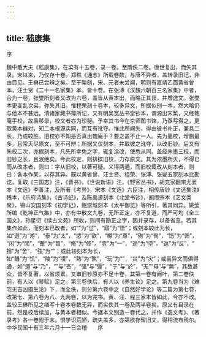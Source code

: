 ```yaml
---
---
---
```

title: 嵇康集
---



序

魏中散大夫《嵇康集》，在梁有十五卷，录一卷。至隋佚二卷。唐世复出，而失其录。宋以来，乃仅存十卷。郑樵《通志》所载卷数，与唐不异者，盖转录旧记，非由目见。王楙已尝辨之矣。至于椠刻，宋、元者未尝闻，明则有嘉靖乙酉黄省曾本，汪士贤《二十一名家集》本，皆十卷。在张溥《汉魏六朝百三名家集》中者，合为一卷，张燮所刻者又改为六卷，盖皆从黄本出，而略正其误，并增逸文。张燮本更变乱次弟，弥失其旧。惟程荣刻十卷本，较多异文，所据似别一本，然大略仍与他本不甚远。清诸家藏书簿所记，又有明吴宽丛书堂钞本，谓源出宋椠，又经匏庵手校，故虽移录，校文者亦为珍秘。予幸其书今在京师图书馆，乃亟写得之，更取黄本雠对，知二本根源实同，而互有讹夺。惟此所阙失，得由彼书补正，兼具二长，乃成较胜。旧校亦不知是否真出匏庵手？要之盖不止一人。先为墨校，增删最多，且常灭尽原文，至不可辨；所据又仅刻本，并取彼之讹夺，以改旧钞。后又有朱校二次，亦据刻本，凡先所幸免之字，辄复涂改，使悉从同。盖经朱墨三校，而旧钞之长，且泯绝矣。今此校定，则排摈旧校，力存原文。其为浓墨所灭，不得已而从改本者，则曰：字从旧校，以著可疑。义得两通，而旧校辄改从刻本者，则曰：各本作某，以存其异。既以黄省曾、汪士贤、程荣、张溥、张燮五家刻本比勘讫，复取《三国志》注，《晋书》，《世说新语》注，《野客丛书》，胡克家翻宋尤袤本《文选》李善注，及所著《考异》，宋本《文选》六臣注，相传唐钞《文选集注》残本，《乐府诗集》，《古诗纪》，及陈禹谟刻本《北堂书钞》，胡缵宗本《艺文类聚》，锡山安国刻本《初学记》，鲍崇城刻本《太平御览》等所引，著其同异。姚莹所编《乾坤正气集》中，亦有中散文九卷，无所正定，亦不复道，而严可均《全三国文》，孙星衍《续古文苑》所收，则间有勘正之字，因并录存，以备省览。若其集作如此，而刻本已改者，如“”为“愆”，“寤”为“悟”；或刻本较此为长，如“遊”为“游”，“泰”为“太”，“慾”为“欲”，“樽”为“尊”，“殉”为“徇”，“饬”为“饰”，“闲”为“閒”，“蹔”为“暂”，“脩”为“修”，“壹”为“一”，“途”为“塗”，“返”为“反”，“捨”为“舍”，“弦”为“”；或此较刻本为长，如“饑”为“饥”，“陵”为“凌”，“熟”为“孰”，“玩”为“”，“災”为“灾”；或虽异文而俱得通，如“迺”与“乃”，“”与“吝”，“强”与“彊”，“于”与“於”，“无”“毋”与“無”，其数甚众，皆不复著，以省烦累。又审旧钞原亦不足十卷，其第一卷有阙叶，第二卷佚前，有人以《琴赋》足之。第三卷佚后，有人以《养生论》足之。第九卷当为《难宅无吉凶摄生论》下，而全佚，则分第六卷中之《自然好学论》等二篇为第七卷，改第七、第八卷为八、九两卷，以为完书。黄、汪、程三家本皆如此，今亦不改。盖较王楙所见之缮写十卷本卷数无异，而实佚其一卷及两半卷矣。原又有目录在前，然是校后续加，与黄本者相似。今据本文别造一卷代之，并作《逸文考》、《著录考》各一卷附于末。恨学识荒陋，疏失盖多，亦第欲存留旧文，得稍流布焉尔。中华民国十有三年六月十一日会稽　　序